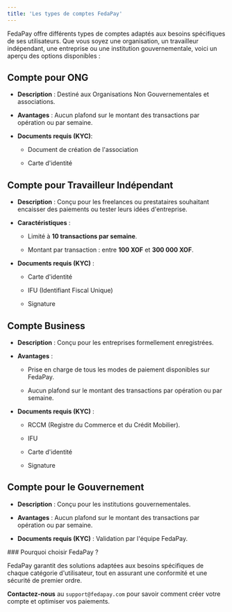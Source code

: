 ```yaml
---
title: 'Les types de comptes FedaPay'
---
```


FedaPay offre différents types de comptes adaptés aux besoins spécifiques de ses utilisateurs. Que vous soyez une organisation, un travailleur indépendant, une entreprise ou une institution gouvernementale, voici un aperçu des options disponibles :

## Compte pour ONG

* **Description** : Destiné aux Organisations Non Gouvernementales et associations.

* **Avantages** : Aucun plafond sur le montant des transactions par opération ou par semaine.

* **Documents requis (KYC)**:

  * Document de création de l'association

  * Carte d'identité

## Compte pour Travailleur Indépendant

* **Description** : Conçu pour les freelances ou prestataires souhaitant encaisser des paiements ou tester leurs idées d'entreprise.

* **Caractéristiques** :

  * Limité à **10 transactions par semaine**.

  * Montant par transaction : entre **100 XOF** et **300 000 XOF**.

* **Documents requis (KYC)** :

  * Carte d'identité

  * IFU (Identifiant Fiscal Unique)

  * Signature

## Compte Business

* **Description** : Conçu pour les entreprises formellement enregistrées.

* **Avantages** :

  * Prise en charge de tous les modes de paiement disponibles sur FedaPay.

  * Aucun plafond sur le montant des transactions par opération ou par semaine.

* **Documents requis (KYC)** :

  * RCCM (Registre du Commerce et du Crédit Mobilier).

  * IFU

  * Carte d'identité

  * Signature

## Compte pour le Gouvernement

* **Description** : Conçu pour les institutions gouvernementales.

* **Avantages** : Aucun plafond sur le montant des transactions par opération ou par semaine.

* **Documents requis (KYC)** : Validation par l'équipe FedaPay.

<Note>
  ### Pourquoi choisir FedaPay ?

  FedaPay garantit des solutions adaptées aux besoins spécifiques de chaque catégorie d'utilisateur, tout en assurant une conformité et une sécurité de premier ordre.

**Contactez-nous** au `support@fedapay.com` pour savoir comment créer votre compte et optimiser vos paiements.
</Note>